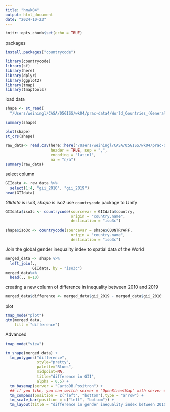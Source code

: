 ```yaml
---
title: "hmwk04"
output: html_document
date: "2024-10-23"
---
```


```r
knitr::opts_chunk$set(echo = TRUE)
```

packages

```r
install.packages("countrycode") 
```

```r
library(countrycode)
library(sf)
library(here)
library(dplyr)
library(ggplot2)
library(tmap)
library(tmaptools)
```

load data

```r
shape <- st_read(
  "/Users/weiningl/CASA/05GISS/wk04/prac-data4/World_Countries_(Generalized)_9029012925078512962.geojson")

summary(shape)

plot(shape)
st_crs(shape)
```

```r
raw_data<- read.csv(here::here("/Users/weiningl/CASA/05GISS/wk04/prac-data4/HDR23-24_Composite_indices_complete_time_series.csv"),
                    header = TRUE, sep = ",", 
                    encoding = "latin1",
                    na = "n/a")
summary(raw_data)
```

select column

```r
GIIdata <- raw_data %>%
  select(1:4, "gii_2010", "gii_2019")
head(GIIdata)
```

*GIIdata* is iso3, *shape* is iso2 use `countrycode` package to Unify

```r
GIIdata$iso3c <- countrycode(sourcevar = GIIdata$country,
                             origin = "country.name",
                             destination = "iso3c")
```

```r
shape$iso3c <- countrycode(sourcevar = shape$COUNTRYAFF,
                             origin = "country.name",
                             destination = "iso3c")
```

Join the global gender inequality index to spatial data of the World

```r
merged_data <- shape %>%
  left_join(., 
            GIIdata, by = "iso3c")
merged_data%>%
  head(., n=10)
```

creating a new column of difference in inequality between 2010 and 2019

```r
merged_data$difference <- merged_data$gii_2019 - merged_data$gii_2010
```

plot

```r
tmap_mode("plot")
qtm(merged_data, 
    fill = "difference")
```

Advanced

```r
tmap_mode("view")

tm_shape(merged_data) + 
  tm_polygons("difference", 
              style="pretty",
              palette="Blues",
              midpoint=NA,
              title="difference in GII",
              alpha = 0.5) + 
  tm_basemap(server = "CartoDB.Positron") +
  ## if you like, you can switch server = "OpenStreetMap" with server = "CartoDB.Positron"
  tm_compass(position = c("left", "bottom"),type = "arrow") + 
  tm_scale_bar(position = c("left", "bottom")) +
  tm_layout(title = "difference in gender inequality index between 2010 and 2019")
```
